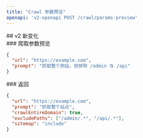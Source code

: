```yaml
---
title: "Crawl 参数预览"
openapi: 'v2-openapi POST /crawl/params-preview'
---
```


<div id="whats-new-in-v2">
  ## v2 新变化
</div>

<div id="crawl-params-preview">
  ### 爬取参数预览
</div>

```json
{
  "url": "https://example.com",
  "prompt": "抓取整个网站，但排除 /admin 与 /api"
}   
```


<div id="response">
  ### 返回
</div>

```json
{
  "url": "https://example.com",
  "prompt": "抓取整个站点",
  "crawlEntireDomain": true,
  "excludePaths": ["/admin/.*", "/api/.*"],
  "sitemap": "include"
}
```
